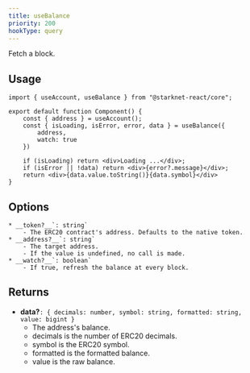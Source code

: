 ```yaml
---
title: useBalance
priority: 200
hookType: query
---
```


Fetch a block.

## Usage


```tsx
import { useAccount, useBalance } from "@starknet-react/core";

export default function Component() {
    const { address } = useAccount();
    const { isLoading, isError, error, data } = useBalance({
        address,
        watch: true
    })

    if (isLoading) return <div>Loading ...</div>;
    if (isError || !data) return <div>{error?.message}</div>;
    return <div>{data.value.toString()}{data.symbol}</div>
}
```

## Options

    * __token?__`: string`
        - The ERC20 contract's address. Defaults to the native token.
    * __address?__`: string`
        - The target address.
        - If the value is undefined, no call is made.
    * __watch?__`: boolean`
        - If true, refresh the balance at every block.

## Returns

   * __data?__`: { decimals: number, symbol: string, formatted: string, value: bigint }`
        - The address's balance.
        - decimals is the number of ERC20 decimals.
        - symbol is the ERC20 symbol.
        - formatted is the formatted balance.
        - value is the raw balance.
